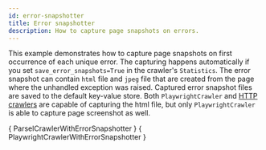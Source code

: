 ```yaml
---
id: error-snapshotter
title: Error snapshotter
description: How to capture page snapshots on errors.
---
```



This example demonstrates how to capture page snapshots on first occurrence of each unique error. The capturing happens automatically if you set `save_error_snapshots=True` in the crawler's <ApiLink to="class/Statistics">`Statistics`</ApiLink>. The error snapshot can contain `html` file and `jpeg` file that are created from the page where the unhandled exception was raised. Captured error snapshot files are saved to the default key-value store. Both <ApiLink to="class/PlaywrightCrawler">`PlaywrightCrawler`</ApiLink> and [HTTP crawlers](../guides/http-crawlers) are capable of capturing the html file, but only <ApiLink to="class/PlaywrightCrawler">`PlaywrightCrawler`</ApiLink> is able to capture page screenshot as well.

<Tabs>
    <TabItem value="ParselCrawler" label="ParselCrawler">
        <CodeBlock className="language-python">
            { ParselCrawlerWithErrorSnapshotter }
        </CodeBlock>
    </TabItem>
    <TabItem value="PlaywrightCrawler" label="PlaywrightCrawler">
        <CodeBlock className="language-python">
            { PlaywrightCrawlerWithErrorSnapshotter }
        </CodeBlock>
    </TabItem>
</Tabs>
